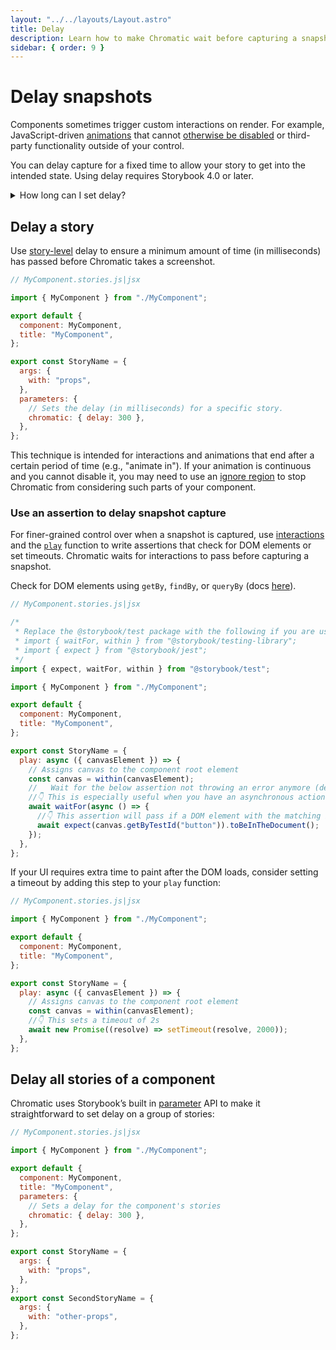 ```yaml
---
layout: "../../layouts/Layout.astro"
title: Delay
description: Learn how to make Chromatic wait before capturing a snapshot
sidebar: { order: 9 }
---
```



# Delay snapshots

Components sometimes trigger custom interactions on render. For example, JavaScript-driven [animations](/docs/animations#javascript-animations) that cannot [otherwise be disabled](/docs/snapshots#improve-snapshot-consistency) or third-party functionality outside of your control.

You can delay capture for a fixed time to allow your story to get into the intended state. Using delay requires Storybook 4.0 or later.

<details>
<summary>How long can I set delay?</summary>

The maximum time for snapshot capture is 15s. Your story should finish loading resources and be ready to capture in 15s.

</details>

## Delay a story

Use [story-level](https://storybook.js.org/docs/writing-stories/parameters#story-parameters) delay to ensure a minimum amount of time (in milliseconds) has passed before Chromatic takes a screenshot.

<ParamsCallout name="delay" integration="storybook" />

```js
// MyComponent.stories.js|jsx

import { MyComponent } from "./MyComponent";

export default {
  component: MyComponent,
  title: "MyComponent",
};

export const StoryName = {
  args: {
    with: "props",
  },
  parameters: {
    // Sets the delay (in milliseconds) for a specific story.
    chromatic: { delay: 300 },
  },
};
```

This technique is intended for interactions and animations that end after a certain period of time (e.g., "animate in"). If your animation is continuous and you cannot disable it, you may need to use an [ignore region](/docs/ignoring-elements) to stop Chromatic from considering such parts of your component.

### Use an assertion to delay snapshot capture

For finer-grained control over when a snapshot is captured, use [interactions](/docs/interactions) and the [`play`](https://storybook.js.org/docs/writing-stories/play-function) function to write assertions that check for DOM elements or set timeouts. Chromatic waits for interactions to pass before capturing a snapshot.

Check for DOM elements using `getBy`, `findBy`, or `queryBy` (docs [here](https://testing-library.com/docs/dom-testing-library/cheatsheet/#queries)).

```js
// MyComponent.stories.js|jsx

/*
 * Replace the @storybook/test package with the following if you are using a version of Storybook earlier than 8.0:
 * import { waitFor, within } from "@storybook/testing-library";
 * import { expect } from "@storybook/jest";
 */
import { expect, waitFor, within } from "@storybook/test";

import { MyComponent } from "./MyComponent";

export default {
  component: MyComponent,
  title: "MyComponent",
};

export const StoryName = {
  play: async ({ canvasElement }) => {
    // Assigns canvas to the component root element
    const canvas = within(canvasElement);
    //   Wait for the below assertion not throwing an error anymore (default timeout is 1000ms)
    //👇 This is especially useful when you have an asynchronous action or component that you want to wait for
    await waitFor(async () => {
      //👇 This assertion will pass if a DOM element with the matching id exists
      await expect(canvas.getByTestId("button")).toBeInTheDocument();
    });
  },
};
```

If your UI requires extra time to paint after the DOM loads, consider setting a timeout by adding this step to your `play` function:

```javascript
// MyComponent.stories.js|jsx

import { MyComponent } from "./MyComponent";

export default {
  component: MyComponent,
  title: "MyComponent",
};

export const StoryName = {
  play: async ({ canvasElement }) => {
    // Assigns canvas to the component root element
    const canvas = within(canvasElement);
    //👇 This sets a timeout of 2s
    await new Promise((resolve) => setTimeout(resolve, 2000));
  },
};
```

## Delay all stories of a component

Chromatic uses Storybook’s built in [parameter](https://storybook.js.org/docs/writing-stories/parameters#component-parameters) API to make it straightforward to set delay on a group of stories:

```js
// MyComponent.stories.js|jsx

import { MyComponent } from "./MyComponent";

export default {
  component: MyComponent,
  title: "MyComponent",
  parameters: {
    // Sets a delay for the component's stories
    chromatic: { delay: 300 },
  },
};

export const StoryName = {
  args: {
    with: "props",
  },
};
export const SecondStoryName = {
  args: {
    with: "other-props",
  },
};
```
